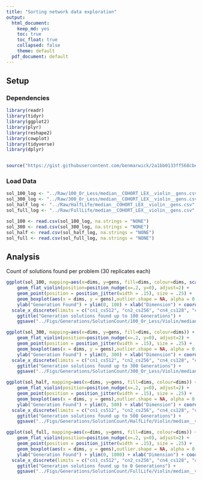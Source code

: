 ---
title: "Sorting network data exploration"
output: 
  html_document: 
    keep_md: yes
    toc: true
    toc_float: true
    collapsed: false
    theme: default
  pdf_document: default
---

## Setup

### Dependencies

```{r}

library(readr)
library(tidyr)
library(ggplot2)
library(plyr)
library(reshape2)
library(cowplot)
library(tidyverse)
library(dplyr)


source("https://gist.githubusercontent.com/benmarwick/2a1bb0133ff568cbe28d/raw/fb53bd97121f7f9ce947837ef1a4c65a73bffb3f/geom_flat_violin.R")


```

### Load Data

```{r}
sol_100_log <- "../Raw/100_Or_Less/median__COHORT_LEX__violin__gens.csv"
sol_300_log <- "../Raw/300_Or_Less/median__COHORT_LEX__violin__gens.csv"
sol_half_log <- "../Raw/HalfLife/median__COHORT_LEX__violin__gens.csv"
sol_full_log <- "../Raw/FullLife/median__COHORT_LEX__violin__gens.csv"

```

```{r}
sol_100 <- read.csv(sol_100_log, na.strings = "NONE")
sol_300 <- read.csv(sol_300_log, na.strings = "NONE")
sol_half <- read.csv(sol_half_log, na.strings = "NONE")
sol_full <- read.csv(sol_full_log, na.strings = "NONE")

```
## Analysis

Count of solutions found per problem (30 replicates each)

```{r}
ggplot(sol_100, mapping=aes(x=dims, y=gens, fill=dims, colour=dims, scale_x_log10(gens))) +
    geom_flat_violin(position=position_nudge(x=.2, y=0), adjust=2) +
    geom_point(position = position_jitter(width = .15), size = .25) +
    geom_boxplot(aes(x = dims, y = gens),outlier.shape = NA, alpha = 0.3, width = .1, colour = "BLACK") +
    ylab("Generation Found") + ylim(0, 100) + xlab("Dimension") + coord_flip() + guides(fill=FALSE, colour=FALSE) +
  scale_x_discrete(limits = c("cn1_cs512", "cn2_cs256", "cn4_cs128", "cn8_cs64", "cn16_cs32", "cn32_cs16", "cn64_cs8", "cn128_cs4", "cn256_cs2")) +
    ggtitle("Generation solutions found up to 100 Generations") +
    ggsave("../Figs/Generations/SolutionCount/100_Or_Less/Violin/median__violin_gen_100.png", height=15, width=17)

ggplot(sol_300, mapping=aes(x=dims, y=gens, fill=dims, colour=dims)) +
    geom_flat_violin(position=position_nudge(x=.2, y=0), adjust=2) +
    geom_point(position = position_jitter(width = .15), size = .25) +
    geom_boxplot(aes(x = dims, y = gens),outlier.shape = NA, alpha = 0.3, width = .1, colour = "BLACK") +
    ylab("Generation Found") + ylim(0, 300) + xlab("Dimension") + coord_flip() + guides(fill=FALSE, colour=FALSE) +
  scale_x_discrete(limits = c("cn1_cs512", "cn2_cs256", "cn4_cs128", "cn8_cs64", "cn16_cs32", "cn32_cs16", "cn64_cs8", "cn128_cs4", "cn256_cs2")) +
    ggtitle("Generation solutions found up to 300 Generations") +
    ggsave("../Figs/Generations/SolutionCount/300_Or_Less/Violin/median__violin_gen_300.png", height=15, width=10)

ggplot(sol_half, mapping=aes(x=dims, y=gens, fill=dims, colour=dims)) +
    geom_flat_violin(position=position_nudge(x=.2, y=0), adjust=2) +
    geom_point(position = position_jitter(width = .15), size = .25) +
    geom_boxplot(aes(x = dims, y = gens),outlier.shape = NA, alpha = 0.3, width = .1, colour = "BLACK") +
    ylab("Generation Found") + ylim(0, 500) + xlab("Dimension") + coord_flip() + guides(fill=FALSE, colour=FALSE) +
  scale_x_discrete(limits = c("cn1_cs512", "cn2_cs256", "cn4_cs128", "cn8_cs64", "cn16_cs32", "cn32_cs16", "cn64_cs8", "cn128_cs4", "cn256_cs2")) +
    ggtitle("Generation solutions found up to 500 Generations") +
    ggsave("../Figs/Generations/SolutionCount/HalfLife/Violin/median__violin_gen_half.png", height=15, width=10)

ggplot(sol_full, mapping=aes(x=dims, y=gens, fill=dims, colour=dims)) +
    geom_flat_violin(position=position_nudge(x=.2, y=0), adjust=2) +
    geom_point(position = position_jitter(width = .15), size = .25) +
    geom_boxplot(aes(x = dims, y = gens),outlier.shape = NA, alpha = 0.3, width = .1, colour = "BLACK") +
    ylab("Generation Found") + ylim(0, 1000) + xlab("Dimension") + coord_flip() + guides(fill=FALSE, colour=FALSE) +
  scale_x_discrete(limits = c("cn1_cs512", "cn2_cs256", "cn4_cs128", "cn8_cs64", "cn16_cs32", "cn32_cs16", "cn64_cs8", "cn128_cs4", "cn256_cs2")) +
    ggtitle("Generation solutions found up to 0 Generations") +
    ggsave("../Figs/Generations/SolutionCount/FullLife/Violin/median__violin_gen_full.png", height=15, width=10)

```